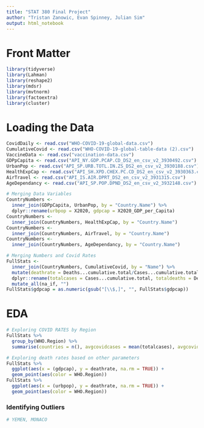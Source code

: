 ```yaml
---
title: "STAT 380 Final Project"
author: "Tristan Zanowic, Evan Spinney, Julian Sim"
output: html_notebook
---
```


# Front Matter
```r
library(tidyverse)
library(Lahman)
library(reshape2)
library(mdsr)
library(mvtnorm)
library(factoextra)
library(cluster)

```

# Loading the Data
```r
CovidDaily <- read.csv("WHO-COVID-19-global-data.csv")
CumulativeCovid <- read.csv("WHO-COVID-19-global-table-data (2).csv")
VaccineData <- read.csv("vaccination-data.csv")
GDPpCapita <- read.csv("API_NY.GDP.PCAP.CD_DS2_en_csv_v2_3930492.csv")
UrbanPop <- read.csv("API_SP.URB.TOTL.IN.ZS_DS2_en_csv_v2_3930188.csv")
HealthExpCap <- read.csv("API_SH.XPD.CHEX.PC.CD_DS2_en_csv_v2_3930363.csv")
AirTravel <- read.csv("API_IS.AIR.DPRT_DS2_en_csv_v2_3931315.csv")
AgeDependancy <- read.csv("API_SP.POP.DPND_DS2_en_csv_v2_3932148.csv")
```

```r
# Merging Data Variables
CountryNumbers <-
  inner_join(GDPpCapita, UrbanPop, by = "Country.Name") %>%
  dplyr::rename(urbpop = X2020, gdpcap = X2020_GDP_per_Capita)
CountryNumbers <-
  inner_join(CountryNumbers, HealthExpCap, by = "Country.Name")
CountryNumbers <-
  inner_join(CountryNumbers, AirTravel, by = "Country.Name")
CountryNumbers <-
  inner_join(CountryNumbers, AgeDependancy, by = "Country.Name")
```


```r
# Merging Numbers and Covid Rates 
FullStats <-
  inner_join(CountryNumbers, CumulativeCovid, by = "Name") %>%
  mutate(deathrate = Deaths...cumulative.total/Cases...cumulative.total) %>%
  dplyr::rename(totalcases = Cases...cumulative.total, totaldeaths = Deaths...cumulative.total) %>%
  mutate_all(na_if, "")
FullStats$gdpcap = as.numeric(gsub("[\\$,]", "", FullStats$gdpcap))
```


# EDA

```r
# Exploring COVID RATES by Region
FullStats %>%
  group_by(WHO.Region) %>%
  summarise(countries = n(), avgcovidcases = mean(totalcases), avgcoviddeaths = mean(totaldeaths), deathrate = (avgcoviddeaths/avgcovidcases))
```


```r
# Exploring death rates based on other parameters
FullStats %>%
  ggplot(aes(x = (gdpcap), y = deathrate, na.rm = TRUE)) +
  geom_point(aes(color = WHO.Region)) 
FullStats %>%
  ggplot(aes(x = (urbpop), y = deathrate, na.rm = TRUE)) +
  geom_point(aes(color = WHO.Region)) 
```

### Identifying Outliers

```r
# YEMEN, MONACO
```





